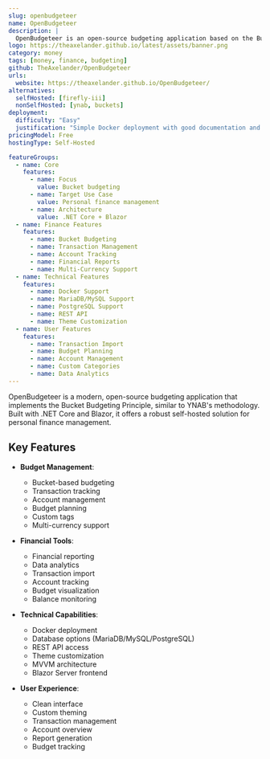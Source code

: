 ```yaml
---
slug: openbudgeteer
name: OpenBudgeteer
description: |
  OpenBudgeteer is an open-source budgeting application based on the Bucket Budgeting Principle, inspired by YNAB and Buckets, built with .NET Core and Blazor.
logo: https://theaxelander.github.io/latest/assets/banner.png
category: money
tags: [money, finance, budgeting]
github: TheAxelander/OpenBudgeteer
urls:
  website: https://theaxelander.github.io/OpenBudgeteer/
alternatives:
  selfHosted: [firefly-iii]
  nonSelfHosted: [ynab, buckets]
deployment:
  difficulty: "Easy"
  justification: "Simple Docker deployment with good documentation and quick start guide."
pricingModel: Free
hostingType: Self-Hosted

featureGroups:
  - name: Core
    features:
      - name: Focus
        value: Bucket budgeting
      - name: Target Use Case
        value: Personal finance management
      - name: Architecture
        value: .NET Core + Blazor
  - name: Finance Features
    features:
      - name: Bucket Budgeting
      - name: Transaction Management
      - name: Account Tracking
      - name: Financial Reports
      - name: Multi-Currency Support
  - name: Technical Features
    features:
      - name: Docker Support
      - name: MariaDB/MySQL Support
      - name: PostgreSQL Support
      - name: REST API
      - name: Theme Customization
  - name: User Features
    features:
      - name: Transaction Import
      - name: Budget Planning
      - name: Account Management
      - name: Custom Categories
      - name: Data Analytics
---
```


OpenBudgeteer is a modern, open-source budgeting application that implements the Bucket Budgeting Principle, similar to YNAB's methodology. Built with .NET Core and Blazor, it offers a robust self-hosted solution for personal finance management.

## Key Features

- **Budget Management**:

  - Bucket-based budgeting
  - Transaction tracking
  - Account management
  - Budget planning
  - Custom tags
  - Multi-currency support

- **Financial Tools**:

  - Financial reporting
  - Data analytics
  - Transaction import
  - Account tracking
  - Budget visualization
  - Balance monitoring

- **Technical Capabilities**:

  - Docker deployment
  - Database options (MariaDB/MySQL/PostgreSQL)
  - REST API access
  - Theme customization
  - MVVM architecture
  - Blazor Server frontend

- **User Experience**:
  - Clean interface
  - Custom theming
  - Transaction management
  - Account overview
  - Report generation
  - Budget tracking
